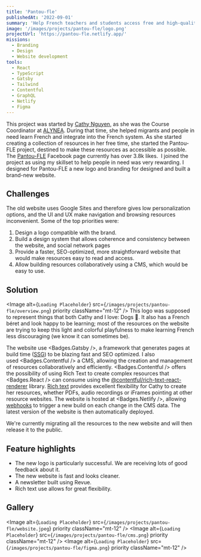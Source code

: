 ```yaml
---
title: 'Pantou-fle'
publishedAt: '2022-09-01'
summary: 'Help French teachers and students access free and high-quality resources to learn French as a foreign language.'
image: '/images/projects/pantou-fle/logo.png'
projectUrl: 'https://pantou-fle.netlify.app/'
missions:
  - Branding
  - Design
  - Website development
tools:
  - React
  - TypeScript
  - Gatsby
  - Tailwind
  - Contentful
  - GraphQL
  - Netlify
  - Figma
---
```


This project was started by [Cathy Nguyen](https://www.linkedin.com/in/cathy-nguyen-014b8ba2/), as she was the Course Coordinator at [ALYNEA](https://alynea.org/). During that time, she helped migrants and people in need learn French and integrate into the French system. As she started creating a collection of resources in her free time, she started the Pantou-FLE project, destined to make these resources as accessible as possible. The [Pantou-FLE](https://www.facebook.com/apprendreAvecPantouFLE) Facebook page currently has over 3.8k likes. 
I joined the project as using my skillset to help people in need was very rewarding. I designed for Pantou-FLE a new logo and branding for designed and built a brand-new website.

## Challenges

The old website uses Google Sites and therefore gives low personalization options, and the UI and UX make navigation and browsing resources inconvenient.
Some of the top priorities were:

1. Design a logo compatible with the brand.
1. Build a design system that allows coherence and consistency between the website, and social network pages
1. Provide a faster, SEO-optimized, more straightforward website that would make resources easy to read and access.
1. Allow building resources collaboratively using a CMS, which would be easy to use.

## Solution

<Image
  alt={`Loading Placeholder`}
  src={`/images/projects/pantou-fle/overview.png`}
  priority
  className="mt-12"
/>
This logo was supposed to represent things that both Cathy and I love: Dogs 🐶. It
also has a French béret and look happy to be learning; most of the resources on the
website are trying to keep this light and colorful playfulness to make learning French
less discouraging (we know it can sometimes be).

The website use <Badges.Gatsby />, a framework that generates pages at build time ([SSG](https://www.gatsbyjs.com/docs/glossary/static-site-generator/)) to be blazing fast and SEO optimized. I also used <Badges.Contentful /> a CMS, allowing the creation and management of resources collaboratively and efficiently. <Badges.Contentful /> offers the possibility of using Rich Text to create complex resources that <Badges.React /> can consume using the [@contentful/rich-text-react-renderer](https://github.com/contentful/rich-text) library. [Rich text](https://github.com/contentful/rich-text) provides excellent flexibility for Cathy to create her resources, whether PDFs, audio recordings or iFrames pointing at other resource websites. The website is hosted at <Badges.Netlify />, allowing [webhooks](https://hookdeck.com/webhooks/guides/what-are-webhooks-how-they-work#what-is-a-webhook) to trigger a new build on each change in the CMS data. The latest version of the website is then automatically deployed.

We're currently migrating all the resources to the new website and will then release it to the public.

## Feature highlights

- The new logo is particularly successful. We are receiving lots of good feedback about it.
- The new website is fast and looks cleaner.
- A newsletter built using Revue.
- Rich text use allows for great flexibility.

## Gallery

<Image
  alt={`Loading Placeholder`}
  src={`/images/projects/pantou-fle/website.jpeg`}
  priority
  className="mt-12"
/>
<Image
  alt={`Loading Placeholder`}
  src={`/images/projects/pantou-fle/cms.png`}
  priority
  className="mt-12"
/>
<Image
  alt={`Loading Placeholder`}
  src={`/images/projects/pantou-fle/figma.png`}
  priority
  className="mt-12"
/>
